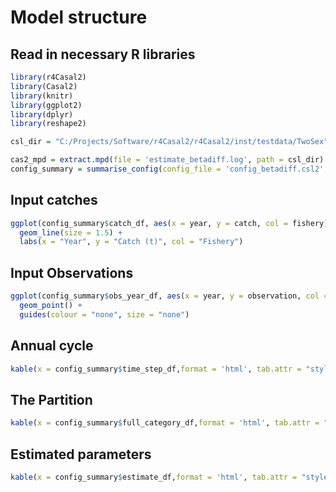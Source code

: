 # Model structure {#inputs}

## Read in necessary R libraries

```r
library(r4Casal2)
library(Casal2)
library(knitr)
library(ggplot2)
library(dplyr)
library(reshape2)
```


```r
csl_dir = "C:/Projects/Software/r4Casal2/r4Casal2/inst/testdata/TwoSex"
```
```r
cas2_mpd = extract.mpd(file = 'estimate_betadiff.log', path = csl_dir)
config_summary = summarise_config(config_file = 'config_betadiff.csl2', config_dir = csl_dir)
```



## Input catches

```r
ggplot(config_summary$catch_df, aes(x = year, y = catch, col = fishery)) +
  geom_line(size = 1.5) +
  labs(x = "Year", y = "Catch (t)", col = "Fishery")
```



## Input Observations

```r
ggplot(config_summary$obs_year_df, aes(x = year, y = observation, col = observation, size = active)) +
  geom_point() +
  guides(colour = "none", size = "none")
```



## Annual cycle

```r
kable(x = config_summary$time_step_df,format = 'html', tab.attr = "style='width:100%;'")
```



## The Partition

```r
kable(x = config_summary$full_category_df,format = 'html', tab.attr = "style='width:100%;'")
```



## Estimated parameters

```r
kable(x = config_summary$estimate_df,format = 'html', tab.attr = "style='width:100%;'")
```



